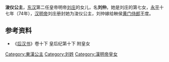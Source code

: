 {{expand|time=2013-12-01T01:12:47+00:00}}
{{東亞女性歷史人物
| 名稱=浚儀公主
| 身份=[[汉朝|汉朝]]公主
| 畫像=
| 說明=
| 姓=刘
| 名=仲
| 封爵=[[公主|公主]]
| 位號=
| 封號=浚儀公主
| 出生年=
| 逝世年=
| 諡號=
| 墳墓=
| 父親=[[汉明帝|汉明帝]][[刘庄|刘庄]]
| 同胞兄弟=
| 母親=
|}}


'''浚仪公主'''，[[东汉|东汉]]第二任皇帝明帝[[汉明帝|刘庄]]的女儿，名'''刘仲'''。她是刘庄的第七女，[[永平|永平]]十七年（74年），[[汉明帝|汉明帝]]刘庄册封她为浚仪公主，刘仲嫁给軮侯[[黄门侍郎|黄门侍郎]]王度。

==参考资料==
*《[[后汉书|后汉书]]》卷十下 皇后纪第十下 附皇女

[[Category:東漢公主|Category:東漢公主]]
[[Category:刘姓|Category:刘姓]]
[[Category:漢明帝皇女|Category:漢明帝皇女]]